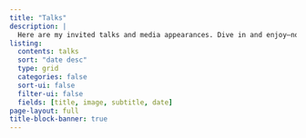 ```yaml
---
title: "Talks"
description: |
  Here are my invited talks and media appearances. Dive in and enjoy—no popcorn needed, but highly recommended!
listing:
  contents: talks
  sort: "date desc"
  type: grid
  categories: false
  sort-ui: false
  filter-ui: false
  fields: [title, image, subtitle, date]
page-layout: full
title-block-banner: true
---
```



